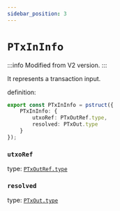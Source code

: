 ```yaml
---
sidebar_position: 3
---
```


# `PTxInInfo`

:::info
Modified from V2 version. 
:::

It represents a transaction input.

definition:

```ts
export const PTxInInfo = pstruct({
    PTxInInfo: {
        utxoRef: PTxOutRef.type,
        resolved: PTxOut.type
    }
});
```

### `utxoRef`

type: [`PTxOutRef.type`](../../V2/Tx/PTxOutRef)


### `resolved`

type: [`PTxOut.type`](../../V2/Tx/PTxOut)


